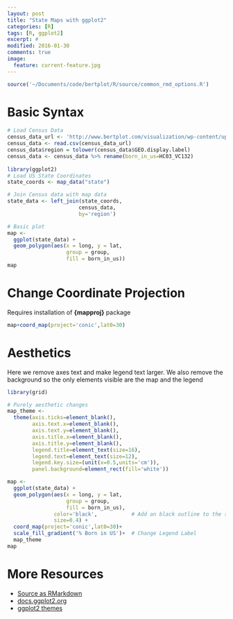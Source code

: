 ```yaml
---
layout: post
title: "State Maps with ggplot2"
categories: [R]
tags: [R, ggplot2]
excerpt: #
modified: 2016-01-30
comments: true
image:
  feature: current-feature.jpg
---
```


```r
source('~/Documents/code/bertplot/R/source/common_rmd_options.R')
```

# Basic Syntax

```r
# Load Census Data
census_data_url <- 'http://www.bertplot.com/visualization/wp-content/uploads/2015/08/ACS_13_1YR_DP02_with_ann.csv'
census_data <- read.csv(census_data_url)
census_data$region = tolower(census_data$GEO.display.label)
census_data <- census_data %>% rename(born_in_us=HC03_VC132)
 
library(ggplot2)
# Load US State Coordinates
state_coords <- map_data("state")

# Join Census data with map data
state_data <- left_join(state_coords,
                       census_data,
                       by='region')

# Basic plot
map <- 
  ggplot(state_data) +
  geom_polygon(aes(x = long, y = lat,
                   group = group,
                   fill = born_in_us))
map
```



# Change Coordinate Projection
Requires installation of <b>{mapproj}</b> package
```r
map+coord_map(project='conic',lat0=30)
```



# Aesthetics

Here we remove axes text and make legend text larger.  We also remove the background so the only elements visible are the map and the legend

```r
library(grid)

# Purely aesthetic changes
map_theme <- 
  theme(axis.ticks=element_blank(),
        axis.text.x=element_blank(),
        axis.text.y=element_blank(),
        axis.title.x=element_blank(),
        axis.title.y=element_blank(),
        legend.title=element_text(size=16),
        legend.text=element_text(size=12),
        legend.key.size=(unit(x=0.5,units='cm')),
        panel.background=element_rect(fill='white'))

map <- 
  ggplot(state_data) +
  geom_polygon(aes(x = long, y = lat,
                   group = group,
                   fill = born_in_us),
               color='black',           # Add an black outline to the states
               size=0.4) +
  coord_map(project='conic',lat0=30)+
  scale_fill_gradient('% Born in US')+  # Change Legend Label
  map_theme
map  
```

# More Resources
- [Source as RMarkdown](https://github.com/rweyant/bertplot/blob/master/R/tutorials/ggplot-statemaps/ggplot-statemaps.Rmd)
- [docs.ggplot2.org](http://docs.ggplot2.org/current/geom_polygon.html)
- [ggplot2 themes](http://docs.ggplot2.org/dev/vignettes/themes.html)
